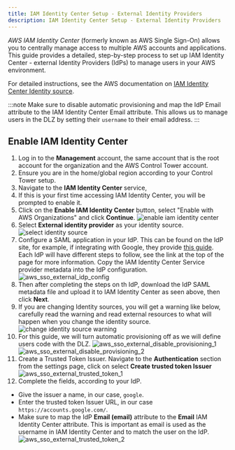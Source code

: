 ```yaml
---
title: IAM Identity Center Setup - External Identity Providers
description: IAM Identity Center Setup - External Identity Providers
---
```


*AWS IAM Identity Center* (formerly known as AWS Single Sign-On) allows you to centrally manage access to multiple AWS
accounts and applications. This guide provides a detailed, step-by-step process to set up IAM Identity Center -
external Identity Providers (IdPs) to manage users in your AWS environment.

For detailed instructions, see the AWS documentation on [IAM Identity Center Identity source](https://docs.aws.amazon.com/singlesignon/latest/userguide/tutorials.html).

:::note
Make sure to disable automatic provisioning and map the IdP Email attribute to the IAM Identity Center Email attribute.
This allows us to manage users in the DLZ by setting their `username` to their email address.
:::

## Enable IAM Identity Center
1. Log in to the **Management** account, the same account that is the root account for the organization and the AWS
Control Tower account.
1. Ensure you are in the home/global region according to your Control Tower setup.
1. Navigate to the **IAM Identity Center** service,
1. If this is your first time accessing IAM Identity Center, you will be prompted to enable it.
1. Click on the **Enable IAM Identity Center** button, select "Enable with AWS Organizations" and click **Continue**.
  ![enable iam identity center](imgs/aws_sso_enable_iam_identity_center.png)
1. Select **External identity provider** as your identity source.
  ![select identity source](imgs/aws_sso_external_select.png)
1. Configure a SAML application in your IdP. This can be found on the IdP site, for example, if integrating with Google,
they provide [this guide](https://support.google.com/a/answer/6087519?hl=en#zippy=%2Cstep-add-the-custom-saml-app).
Each IdP will have different steps to follow, see the link at the top of the page for more information. Copy the
IAM Identity Center Service provider metadata into the IdP configuration.
  ![aws_sso_external_idp_config](imgs/aws_sso_external_idp_config.png)
1. Then after completing the steps on th IdP, download the IdP SAML metadata file and upload it to IAM Identity Center
as seen above, then click **Next**.
1. If you are changing Identity sources, you will get a warning like below, carefully read the warning and read
external resources to what will happen when you change the identity source.
  ![change identity source warning](imgs/aws_sso_external_change.png)
1. For this guide, we will turn automatic provisioning off as we will define users code with the DLZ.
  ![aws_sso_external_disable_provisioning_1](imgs/aws_sso_external_disable_provisioning_1.png)
  ![aws_sso_external_disable_provisioning_2](imgs/aws_sso_external_disable_provisioning_2.png)
1. Create a Trusted Token Issuer. Navigate to the **Authentication** section from the settings page, click on
select **Create trusted token Issuer**
  ![aws_sso_external_trusted_token_1](imgs/aws_sso_external_trusted_token_1.png)
1. Complete the fields, according to your IdP.
  - Give the issuer a name, in our case, `google`.
  - Enter the trusted token Issuer URL, in our case `https://accounts.google.com/`.
  - Make sure to map the IdP **Email (email)** attribute to the **Email** IAM Identity Center attribute. This is
    important as email is used as the username in IAM Identity Center and to match the user on the IdP.
  ![aws_sso_external_trusted_token_2](imgs/aws_sso_external_trusted_token_2.png)
